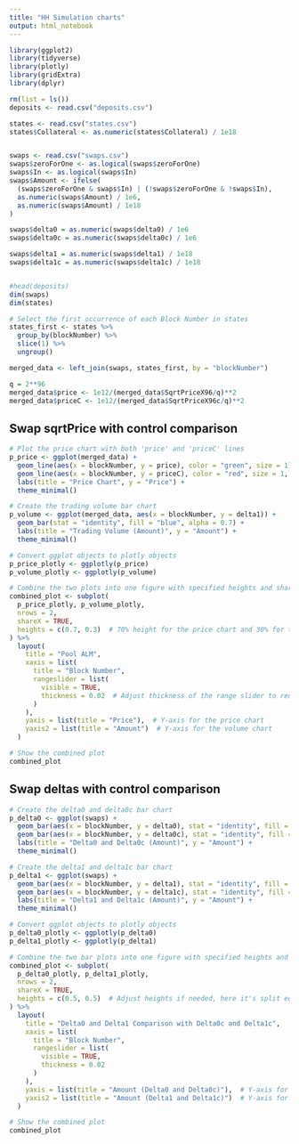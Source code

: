 ```yaml
---
title: "HH Simulation charts"
output: html_notebook
---
```



```r
library(ggplot2)
library(tidyverse)
library(plotly)
library(gridExtra)
library(dplyr)
```


```r
rm(list = ls())
deposits <- read.csv("deposits.csv")

states <- read.csv("states.csv")
states$Collateral <- as.numeric(states$Collateral) / 1e18


swaps <- read.csv("swaps.csv")
swaps$zeroForOne <- as.logical(swaps$zeroForOne)
swaps$In <- as.logical(swaps$In)
swaps$Amount <- ifelse(
  (swaps$zeroForOne & swaps$In) | (!swaps$zeroForOne & !swaps$In),
  as.numeric(swaps$Amount) / 1e6,
  as.numeric(swaps$Amount) / 1e18
)

swaps$delta0 = as.numeric(swaps$delta0) / 1e6
swaps$delta0c = as.numeric(swaps$delta0c) / 1e6

swaps$delta1 = as.numeric(swaps$delta1) / 1e18
swaps$delta1c = as.numeric(swaps$delta1c) / 1e18


#head(deposits)
dim(swaps)
dim(states)
```

```r
# Select the first occurrence of each Block Number in states
states_first <- states %>%
  group_by(blockNumber) %>%
  slice(1) %>%
  ungroup()

merged_data <- left_join(swaps, states_first, by = "blockNumber")
```


```r
q = 2**96
merged_data$price <- 1e12/(merged_data$SqrtPriceX96/q)**2
merged_data$priceC <- 1e12/(merged_data$SqrtPriceX96c/q)**2
```


## Swap sqrtPrice with control comparison
```r
# Plot the price chart with both 'price' and 'priceC' lines
p_price <- ggplot(merged_data) +
  geom_line(aes(x = blockNumber, y = price), color = "green", size = 1) +
  geom_line(aes(x = blockNumber, y = priceC), color = "red", size = 1, linetype = "dashed") +  # Add 'priceC' line
  labs(title = "Price Chart", y = "Price") +
  theme_minimal()

# Create the trading volume bar chart
p_volume <- ggplot(merged_data, aes(x = blockNumber, y = delta1)) +
  geom_bar(stat = "identity", fill = "blue", alpha = 0.7) +
  labs(title = "Trading Volume (Amount)", y = "Amount") +
  theme_minimal()

# Convert ggplot objects to plotly objects
p_price_plotly <- ggplotly(p_price)
p_volume_plotly <- ggplotly(p_volume)

# Combine the two plots into one figure with specified heights and shared x-axis
combined_plot <- subplot(
  p_price_plotly, p_volume_plotly,
  nrows = 2,
  shareX = TRUE,
  heights = c(0.7, 0.3)  # 70% height for the price chart and 30% for the volume chart
) %>%
  layout(
    title = "Pool ALM",
    xaxis = list(
      title = "Block Number", 
      rangeslider = list(
        visible = TRUE, 
        thickness = 0.02  # Adjust thickness of the range slider to reduce height
      )
    ),
    yaxis = list(title = "Price"),  # Y-axis for the price chart
    yaxis2 = list(title = "Amount")  # Y-axis for the volume chart
  )

# Show the combined plot
combined_plot
```


## Swap deltas with control comparison
```r
# Create the delta0 and delta0c bar chart
p_delta0 <- ggplot(swaps) +
  geom_bar(aes(x = blockNumber, y = delta0), stat = "identity", fill = "green", alpha = 0.7) +
  geom_bar(aes(x = blockNumber, y = delta0c), stat = "identity", fill = "orange", alpha = 0.5) +
  labs(title = "Delta0 and Delta0c (Amount)", y = "Amount") +
  theme_minimal()

# Create the delta1 and delta1c bar chart
p_delta1 <- ggplot(swaps) +
  geom_bar(aes(x = blockNumber, y = delta1), stat = "identity", fill = "blue", alpha = 0.7) +
  geom_bar(aes(x = blockNumber, y = delta1c), stat = "identity", fill = "purple", alpha = 0.5) +
  labs(title = "Delta1 and Delta1c (Amount)", y = "Amount") +
  theme_minimal()

# Convert ggplot objects to plotly objects
p_delta0_plotly <- ggplotly(p_delta0)
p_delta1_plotly <- ggplotly(p_delta1)

# Combine the two bar plots into one figure with specified heights and shared x-axis
combined_plot <- subplot(
  p_delta0_plotly, p_delta1_plotly,
  nrows = 2,
  shareX = TRUE,
  heights = c(0.5, 0.5)  # Adjust heights if needed, here it's split equally
) %>%
  layout(
    title = "Delta0 and Delta1 Comparison with Delta0c and Delta1c",
    xaxis = list(
      title = "Block Number",
      rangeslider = list(
        visible = TRUE,
        thickness = 0.02
      )
    ),
    yaxis = list(title = "Amount (Delta0 and Delta0c)"),  # Y-axis for Delta0 and Delta0c
    yaxis2 = list(title = "Amount (Delta1 and Delta1c)")  # Y-axis for Delta1 and Delta1c
  )

# Show the combined plot
combined_plot
```


